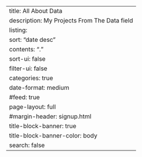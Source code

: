 ---
title: All About Data
description: My Projects From The Data field
listing:
  sort: "date desc"
  contents: "."
  sort-ui: false
  filter-ui: false
  categories: true
  date-format: medium
  #feed: true
page-layout: full
#margin-header: signup.html
title-block-banner: true
title-block-banner-color: body
search: false
---